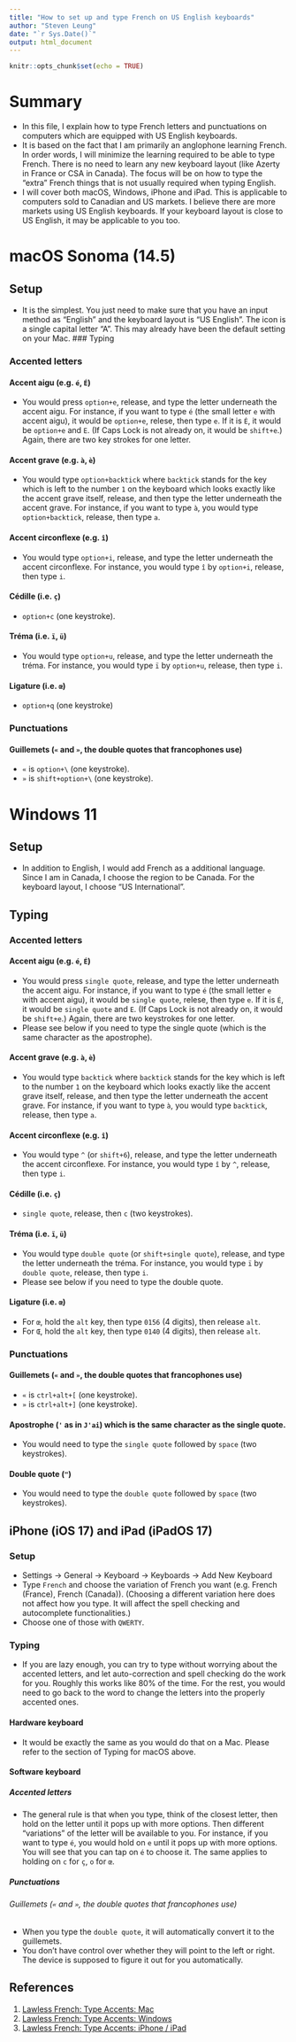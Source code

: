 ```yaml
---
title: "How to set up and type French on US English keyboards"
author: "Steven Leung"
date: "`r Sys.Date()`"
output: html_document
---
```


```r
knitr::opts_chunk$set(echo = TRUE)
```

# Summary

-   In this file, I explain how to type French letters and punctuations on computers which are equipped with US English keyboards.
-   It is based on the fact that I am primarily an anglophone learning French. In order words, I will minimize the learning required to be able to type French. There is no need to learn any new keyboard layout (like Azerty in France or CSA in Canada). The focus will be on how to type the "extra" French things that is not usually required when typing English.\
-   I will cover both macOS, Windows, iPhone and iPad. This is applicable to computers sold to Canadian and US markets. I believe there are more markets using US English keyboards. If your keyboard layout is close to US English, it may be applicable to you too.

# macOS Sonoma (14.5)

## Setup

-   It is the simplest. You just need to make sure that you have an input method as "English" and the keyboard layout is "US English". The icon is a single capital letter "A". This may already have been the default setting on your Mac. \### Typing

### Accented letters

#### Accent aigu (e.g. `é`, `É`)

-   You would press `option+e`, release, and type the letter underneath the accent aigu. For instance, if you want to type `é` (the small letter `e` with accent aigu), it would be `option+e`, relese, then type `e`. If it is `É`, it would be `option+e` and `E`. (If Caps Lock is not already on, it would be `shift+e`.) Again, there are two key strokes for one letter. 

#### Accent grave (e.g. `à`, `è`)
-   You would type `option+backtick` where `backtick` stands for the key which is left to the number `1` on the keyboard which looks exactly like the accent grave itself, release, and then type the letter underneath the accent grave. For instance, if you want to type `à`, you would type `option+backtick`, release, then type `a`. 

#### Accent circonflexe (e.g. `î`)
-   You would type `option+i`, release, and type the letter underneath the accent circonflexe. For instance, you would type `î` by `option+i`, release, then type `i`. 

#### Cédille (i.e. `ç`)
-   `option+c` (one keystroke). 

#### Tréma (i.e. `ï`, `ü`)
-   You would type `option+u`, release, and type the letter underneath the tréma. For instance, you would type `ï` by `option+u`, release, then type `i`. 

#### Ligature (i.e. `œ`)
- `option+q` (one keystroke)

### Punctuations

#### Guillemets (`«` and `»`, the double quotes that francophones use)
- `«` is `option+\` (one keystroke).
- `»` is `shift+option+\` (one keystroke).

# Windows 11

## Setup

-   In addition to English, I would add French as a additional language. Since I am in Canada, I choose the region to be Canada. For the keyboard layout, I choose "US International". 

## Typing 

### Accented letters

#### Accent aigu (e.g. `é`, `É`)

-   You would press `single quote`, release, and type the letter underneath the accent aigu. For instance, if you want to type `é` (the small letter `e` with accent aigu), it would be `single quote`, relese, then type `e`. If it is `É`, it would be `single quote` and `E`. (If Caps Lock is not already on, it would be `shift+e`.) Again, there are two keystrokes for one letter.
- Please see below if you need to type the single quote (which is the same character as the apostrophe).

#### Accent grave (e.g. `à`, `è`)
-   You would type `backtick` where `backtick` stands for the key which is left to the number `1` on the keyboard which looks exactly like the accent grave itself, release, and then type the letter underneath the accent grave. For instance, if you want to type `à`, you would type `backtick`, release, then type `a`. 

#### Accent circonflexe (e.g. `î`)
-   You would type `^` (or `shift+6`), release, and type the letter underneath the accent circonflexe. For instance, you would type `î` by `^`, release, then type `i`. 

#### Cédille (i.e. `ç`)
-   `single quote`, release, then `c` (two keystrokes). 

#### Tréma (i.e. `ï`, `ü`)
-   You would type `double quote` (or `shift+single quote`), release, and type the letter underneath the tréma. For instance, you would type `ï` by `double quote`, release, then type `i`.
- Please see below if you need to type the double quote.

#### Ligature (i.e. `œ`)
- For `œ`, hold the `alt` key, then type `0156` (4 digits), then release `alt`.
- For `Œ`, hold the `alt` key, then type `0140` (4 digits), then release `alt`.

### Punctuations

#### Guillemets (`«` and `»`, the double quotes that francophones use)
- `«` is `ctrl+alt+[` (one keystroke).
- `»` is `ctrl+alt+]` (one keystroke).

#### Apostrophe (`'` as in `J'ai`) which is the same character as the single quote.
- You would need to type the `single quote` followed by `space` (two keystrokes).

#### Double quote (`"`)
- You would need to type the `double quote` followed by `space` (two keystrokes).

## iPhone (iOS 17) and iPad (iPadOS 17)

### Setup
- Settings -> General -> Keyboard -> Keyboards -> Add New Keyboard
- Type `French` and choose the variation of French you want (e.g. French (France), French (Canada)).  (Choosing a different variation here does not affect how you type.  It will affect the spell checking and autocomplete functionalities.)
- Choose one of those with `QWERTY`.

### Typing
- If you are lazy enough, you can try to type without worrying about the accented letters, and let auto-correction and spell checking do the work for you.  Roughly this works like 80% of the time.  For the rest, you would need to go back to the word to change the letters into the properly accented ones.  

#### Hardware keyboard
-   It would be exactly the same as you would do that on a Mac. Please refer to the section of Typing for macOS above. 

#### Software keyboard

##### Accented letters
- The general rule is that when you type, think of the closest letter, then hold on the letter until it pops up with more options.  Then different "variations" of the letter will be available to you.  For instance, if you want to type `é`, you would hold on `e` until it pops up with more options.  You will see that you can tap on `é` to choose it.  The same applies to holding on `c` for `ç`, `o` for `œ`.

##### Punctuations

###### Guillemets (`«` and `»`, the double quotes that francophones use)
- When you type the `double quote`, it will automatically convert it to the guillemets.  
- You don't have control over whether they will point to the left or right.  The device is supposed to figure it out for you automatically.

## References
1.  [Lawless French: Type Accents: Mac](https://www.lawlessfrench.com/faq/type-accents/type-accents-on-a-mac/)
2.  [Lawless French: Type Accents: Windows](https://www.lawlessfrench.com/faq/type-accents/type-accents-in-windows/)
3. [Lawless French: Type Accents: iPhone / iPad](https://www.lawlessfrench.com/faq/type-accents/type-accents-on-iphone-ipad/)
